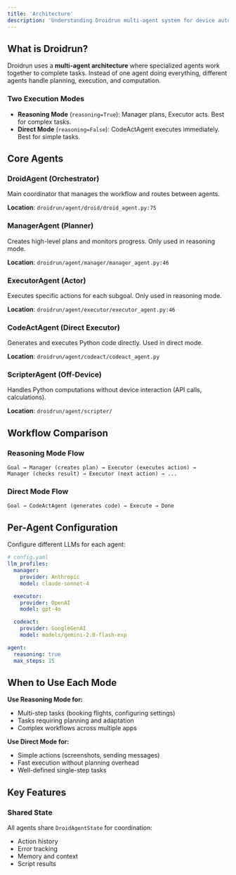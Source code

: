 ```yaml
---
title: 'Architecture'
description: 'Understanding Droidrun multi-agent system for device automation.'
---
```


## What is Droidrun?

Droidrun uses a **multi-agent architecture** where specialized agents work together to complete tasks. Instead of one agent doing everything, different agents handle planning, execution, and computation.

### Two Execution Modes

- **Reasoning Mode** (`reasoning=True`): Manager plans, Executor acts. Best for complex tasks.
- **Direct Mode** (`reasoning=False`): CodeActAgent executes immediately. Best for simple tasks.

## Core Agents

### DroidAgent (Orchestrator)
Main coordinator that manages the workflow and routes between agents.

**Location**: `droidrun/agent/droid/droid_agent.py:75`

### ManagerAgent (Planner)
Creates high-level plans and monitors progress. Only used in reasoning mode.

**Location**: `droidrun/agent/manager/manager_agent.py:46`

### ExecutorAgent (Actor)
Executes specific actions for each subgoal. Only used in reasoning mode.

**Location**: `droidrun/agent/executor/executor_agent.py:46`

### CodeActAgent (Direct Executor)
Generates and executes Python code directly. Used in direct mode.

**Location**: `droidrun/agent/codeact/codeact_agent.py`

### ScripterAgent (Off-Device)
Handles Python computations without device interaction (API calls, calculations).

**Location**: `droidrun/agent/scripter/`

## Workflow Comparison

### Reasoning Mode Flow
```
Goal → Manager (creates plan) → Executor (executes action) →
Manager (checks result) → Executor (next action) → ...
```

### Direct Mode Flow
```
Goal → CodeActAgent (generates code) → Execute → Done
```

## Per-Agent Configuration

Configure different LLMs for each agent:

```yaml
# config.yaml
llm_profiles:
  manager:
    provider: Anthropic
    model: claude-sonnet-4

  executor:
    provider: OpenAI
    model: gpt-4o

  codeact:
    provider: GoogleGenAI
    model: models/gemini-2.0-flash-exp

agent:
  reasoning: true
  max_steps: 15
```

## When to Use Each Mode

**Use Reasoning Mode for:**
- Multi-step tasks (booking flights, configuring settings)
- Tasks requiring planning and adaptation
- Complex workflows across multiple apps

**Use Direct Mode for:**
- Simple actions (screenshots, sending messages)
- Fast execution without planning overhead
- Well-defined single-step tasks

## Key Features

### Shared State
All agents share `DroidAgentState` for coordination:
- Action history
- Error tracking
- Memory and context
- Script results
